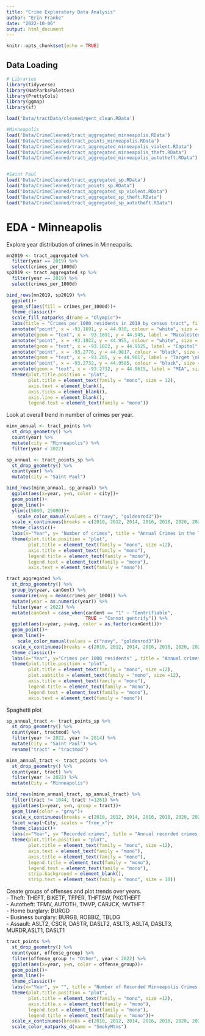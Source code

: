 ```yaml
---
title: "Crime Exploratory Data Analysis"
author: "Erin Franke"
date: "2022-10-06"
output: html_document
---
```


```r
knitr::opts_chunk$set(echo = TRUE)
```

## Data Loading 

```r
# Libraries 
library(tidyverse)
library(NatParksPalettes)
library(PrettyCols)
library(ggmap)
library(sf)

load('Data/tractData/cleaned/gent_clean.RData')

#Minneapolis
load('Data/CrimeCleaned/tract_aggregated_minneapolis.RData')
load('Data/CrimeCleaned/tract_points_minneapolis.RData')
load("Data/CrimeCleaned/tract_aggregated_minneapolis_violent.RData")
load("Data/CrimeCleaned/tract_aggregated_minneapolis_theft.RData")
load("Data/CrimeCleaned/tract_aggregated_minneapolis_autotheft.RData")


#Saint Paul
load('Data/CrimeCleaned/tract_aggregated_sp.RData')
load("Data/CrimeCleaned/tract_points_sp.RData")
load("Data/CrimeCleaned/tract_aggregated_sp_violent.RData")
load("Data/CrimeCleaned/tract_aggregated_sp_theft.RData")
load("Data/CrimeCleaned/tract_aggregated_sp_autotheft.RData")
```

# EDA - Minneapolis

Explore year distribution of crimes in Minneapolis.

```r
mn2019 <- tract_aggregated %>%
  filter(year == 2019) %>%
  select(crimes_per_1000d)
sp2019 <- tract_aggregated_sp %>%
  filter(year == 2019) %>%
  select(crimes_per_1000d)

bind_rows(mn2019, sp2019) %>%
  ggplot()+
  geom_sf(aes(fill = crimes_per_1000d))+
  theme_classic()+
  scale_fill_natparks_d(name = "Olympic")+
  labs(title = "Crimes per 1000 residents in 2019 by census tract", fill = "", y = "", x = "")+
  annotate("point", x = -93.1691, y = 44.938, colour = "white", size = 1) +
  annotate(geom = "text", x = -93.1691, y = 44.945, label = "Macalester \nCollege", size = 2, color = "white")+
  annotate("point", x = -93.1022, y = 44.955, colour = "white", size = 1) +
  annotate(geom = "text", x = -93.1022, y = 44.9525, label = "Capitol", size = 2, color = "white")+
  annotate("point", x = -93.2776, y = 44.9817, colour = "black", size = 1) +
  annotate(geom = "text", x = -93.285, y = 44.9817, label = "Target \nField", size = 2.5, color = "black")+
  annotate("point", x = -93.2732, y = 44.9585, colour = "black", size = 1) +
  annotate(geom = "text", x = -93.2732, y = 44.9615, label = "MIA", size = 2.5, color = "black")+
  theme(plot.title.position = "plot", 
        plot.title = element_text(family = "mono", size = 12), 
        axis.text = element_blank(), 
        axis.ticks = element_blank(), 
        axis.line = element_blank(), 
        legend.text = element_text(family = "mono"))
```

Look at overall trend in number of crimes per year.

```r
minn_annual <- tract_points %>%
  st_drop_geometry() %>%
  count(year) %>%
  mutate(city = "Minneapolis") %>%
  filter(year < 2022)

sp_annual <- tract_points_sp %>%
  st_drop_geometry() %>%
  count(year) %>%
  mutate(city = "Saint Paul")

bind_rows(minn_annual, sp_annual) %>%
  ggplot(aes(x=year, y=n, color = city))+
  geom_point()+
  geom_line()+
  ylim(c(5000, 25000))+
    scale_color_manual(values = c("navy", "goldenrod3"))+
  scale_x_continuous(breaks = c(2010, 2012, 2014, 2016, 2018, 2020, 2022))+
  theme_classic()+
  labs(x="Year", y= "Number of crimes", title = "Annual Crimes in the Twin Cities", color = "City")+
  theme(plot.title.position = "plot", 
        plot.title = element_text(family = "mono", size =12), 
        axis.title = element_text(family = "mono"), 
        legend.title = element_text(family = "mono"), 
        legend.text = element_text(family = "mono"), 
        axis.text = element_text(family = "mono"))
```

```r
tract_aggregated %>%
  st_drop_geometry() %>%
  group_by(year, canGent) %>%
  summarize(avg = mean(crimes_per_1000)) %>%
  mutate(year = as.numeric(year)) %>%
  filter(year < 2022) %>%
  mutate(canGent = case_when(canGent == "1" ~ "Gentrifiable", 
                             TRUE ~ "Cannot gentrify")) %>%
  ggplot(aes(x=year, y=avg, color = as.factor(canGent)))+
  geom_point()+
  geom_line()+
    scale_color_manual(values = c("navy", "goldenrod3"))+
  scale_x_continuous(breaks = c(2010, 2012, 2014, 2016, 2018, 2020, 2022))+
  theme_classic()+
  labs(x="Year", y="Crimes per 1000 residents" , title = "Annual crimes per 1000 residents in Minneapolis by", subtitle = "2010 tract gentrification status", color = "")+
  theme(plot.title.position = "plot", 
        plot.title = element_text(family = "mono", size =12),
        plot.subtitle = element_text(family = "mono", size =12), 
        axis.title = element_text(family = "mono"), 
        legend.title = element_text(family = "mono"), 
        legend.text = element_text(family = "mono"), 
        axis.text = element_text(family = "mono"))
```



Spaghetti plot

```r
sp_annual_tract <- tract_points_sp %>%
  st_drop_geometry() %>%
  count(year, tractmod) %>%
  filter(year != 2022, year != 2014) %>%
  mutate(City = "Saint Paul") %>%
  rename("tract" = "tractmod")

minn_annual_tract <- tract_points %>%
  st_drop_geometry() %>%
  count(year, tract) %>%
  filter(year != 2022) %>%
  mutate(City = "Minneapolis")

bind_rows(minn_annual_tract, sp_annual_tract) %>%
  filter(tract != 1044, tract !=1261) %>%
  ggplot(aes(x=year, y=n, group = tract))+
  geom_line(color = "gray")+
  scale_x_continuous(breaks = c(2010, 2012, 2014, 2016, 2018, 2020, 2022))+
  facet_wrap(~City, scales = "free_x")+
  theme_classic()+
  labs(x="Year", y= "Recorded crimes", title = "Annual recorded crimes by census tract")+
  theme(plot.title.position = "plot", 
        plot.title = element_text(family = "mono", size =12),
        axis.text = element_text(family = "mono"),
        axis.title = element_text(family = "mono"), 
        legend.title = element_text(family = "mono"), 
        legend.text = element_text(family = "mono"), 
        strip.background = element_blank(), 
        strip.text = element_text(family = "mono", size = 10))
```


Create groups of offenses and plot trends over years. \
- Theft: THEFT, BIKETF, TFPER, THFTSW, PKGTHEFT \
- Autotheft: TFMV, AUTOTH, TMVP, CARJCK, MVTHFT \
- Home burglary: BURGD \
- Business burglary: BURGB, ROBBIZ, TBLDG \
- Assault: ASLT2, CSCR, DASTR, DASLT2, ASLT3, ASLT4, DASLT3, MURDR,ASLT1, DASLT1 \

```r
tract_points %>%
  st_drop_geometry() %>%
  count(year, offense_group) %>%
  filter(offense_group != "Other", year < 2022) %>%
  ggplot(aes(x=year, y=n, color = offense_group))+
  geom_point()+
  geom_line()+
  theme_classic()+
  labs(x="Year", y= "", title = "Number of Recorded Minneapolis Crimes by Year", color = "Crime category")+
  theme(plot.title.position = "plot", 
        plot.title = element_text(family = "mono", size =12), 
        axis.title.x = element_text(family = "mono"),
        legend.text = element_text(family = "mono"),
        legend.title = element_text(family = "mono"))+
  scale_x_continuous(breaks = c(2010, 2012, 2014, 2016, 2018, 2020, 2022))+
  scale_color_natparks_d(name = "SmokyMtns")
```

